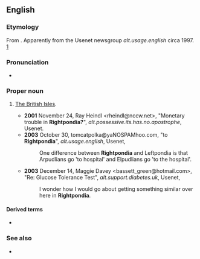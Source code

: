 ==English==

===Etymology===
From {{compound|en|right|t1=east|pond|t2=Atlantic Ocean}}{{suffix|en||ia}}. Apparently from the Usenet newsgroup ''alt.usage.english'' circa 1997. [http://groups.google.com/group/alt.usage.english/browse_frm/thread/f0a61071e7d33b56]

===Pronunciation===
* {{audio|En-au-Rightpondia.ogg|Audio (AU)|lang=en}}

===Proper noun===
{{en-proper noun}}

# {{lb|en|slang}} [[British Isles|The British Isles]].
#* '''2001''' November 24, Ray Heindl <rheindl@nccw.net>, "Monetary trouble in '''Rightpondia?'''", ''alt.possessive.its.has.no.apostrophe'', Usenet.
#* '''2003''' October 30, tomcatpolka@yaNOSPAMhoo.com, "to '''Rightpondia'''", ''alt.usage.english'', Usenet,
#*: One difference between '''Rightpondia''' and Leftpondia is that Arpudlians go 'to hospital' and Elpudlians go 'to the hospital'.
#* '''2003''' December 14, Maggie Davey <bassett_green@hotmail.com>, "Re: Glucose Tolerance Test", ''alt.support.diabetes.uk'', Usenet,
#*: I wonder how I would go about getting something similar over here in '''Rightpondia'''.

====Derived terms====
* {{l|en|Rightpondian}}

===See also===
* {{l|en|Leftpondia}}